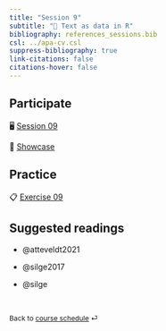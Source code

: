 ```yaml
---
title: "Session 9"
subtitle: "🔨 Text as data in R"
bibliography: references_sessions.bib
csl: ../apa-cv.csl 
suppress-bibliography: true
link-citations: false
citations-hover: false
---
```


## Participate

🖥️ [Session 09](/slides/slides-09.html)

🧷 [Showcase](/exercise/showcase-09.qmd)

## Practice

📋 [Exercise 09](/exercise/exercise-09_solution.html)

## Suggested readings

-   @atteveldt2021

-   @silge2017

-   @silge

<br>

::: {style="font-size: 0.875em;"}
Back to [course schedule](/index.html "Course schedule") ⏎
:::
